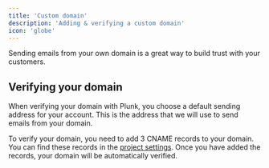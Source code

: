 ```yaml
---
title: 'Custom domain'
description: 'Adding & verifying a custom domain'
icon: 'globe'
---
```


Sending emails from your own domain is a great way to build trust with your customers.

## Verifying your domain
When verifying your domain with Plunk, you choose a default sending address for your account. This is the address that we will use to send emails from your domain.

To verify your domain, you need to add 3 CNAME records to your domain. You can find these records in the [project settings](https://app.useplunk.com/settings/identity). Once you have added the records, your domain will be automatically verified.